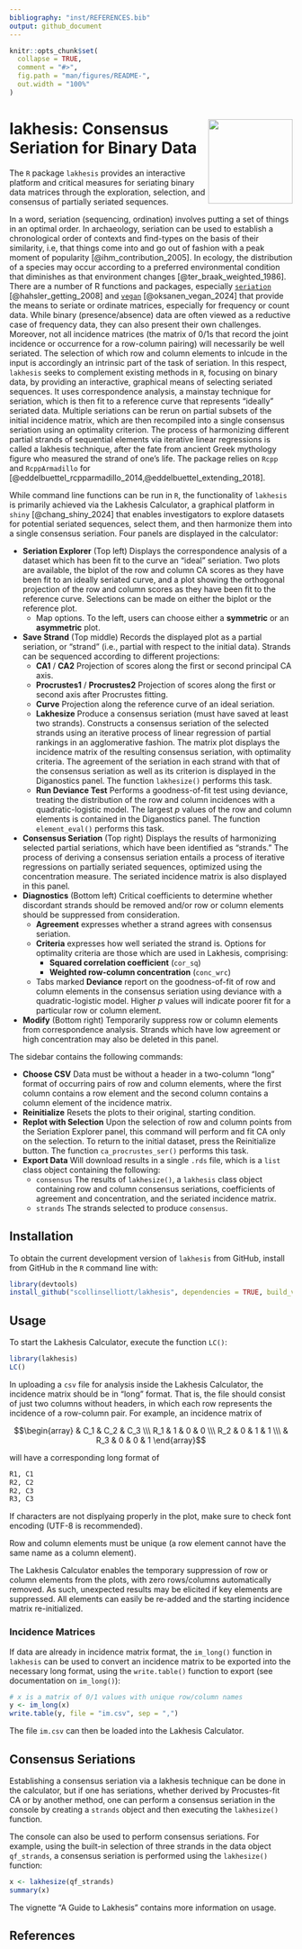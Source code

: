 ```yaml
---
bibliography: "inst/REFERENCES.bib"
output: github_document
---
```


<!-- README.md is generated from README.Rmd. Please edit that file -->

```r
knitr::opts_chunk$set(
  collapse = TRUE,
  comment = "#>",
  fig.path = "man/figures/README-",
  out.width = "100%"
)
```

# <img src="man/figures/logo.png" align="right" width="150px"/> lakhesis: Consensus Seriation for Binary Data

<!-- badges: start -->
<!-- badges: end -->

The `R` package `lakhesis` provides an interactive platform and critical measures for seriating binary data matrices through the exploration, selection, and consensus of partially seriated sequences. 

In a word, seriation (sequencing, ordination) involves putting a set of things in an optimal order. In archaeology, seriation can be used to establish a chronological order of contexts and find-types on the basis of their similarity, i.e, that things come into and go out of fashion with a peak moment of popularity [@ihm_contribution_2005]. In ecology, the distribution of a species may occur according to a preferred environmental condition that diminishes as that environment changes [@ter_braak_weighted_1986]. There are a number of R functions and packages, especially [`seriation`](https://github.com/mhahsler/seriation) [@hahsler_getting_2008] and [`vegan`](https://CRAN.R-project.org/package=vegan) [@oksanen_vegan_2024] that provide the means to seriate or ordinate matrices, especially for frequency or count data. While binary (presence/absence) data are often viewed as a reductive case of frequency data, they can also present their own challenges. Moreover, not all incidence matrices (the matrix of 0/1s that record the joint incidence or occurrence for a row-column pairing) will necessarily be well seriated. The selection of which row and column elements to inlcude in the input is accordingly an intrinsic part of the task of seriation. In this respect, `lakhesis` seeks to complement existing methods in `R`, focusing on binary data, by providing an interactive, graphical means of selecting seriated sequences. It uses correspondence analysis, a mainstay technique for seriation, which is then fit to a reference curve that represents "ideally" seriated data. Multiple seriations can be rerun on partial subsets of the initial incidence matrix, which are then recompiled into a single consensus seriation using an optimality criterion. The process of harmonizing different partial strands of sequential elements via iterative linear regressions is called a lakhesis technique, after the fate from ancient Greek mythology figure who measured the strand of one's life. The package relies on `Rcpp` and `RcppArmadillo` for [@eddelbuettel_rcpparmadillo_2014,@eddelbuettel_extending_2018].

While command line functions can be run in `R`, the functionality of `lakhesis` is primarily achieved via the Lakhesis Calculator, a graphical platform in `shiny` [@chang_shiny_2024] that enables investigators to explore datasets for potential seriated sequences, select them, and then harmonize them into a single consensus seriation. Four panels are displayed in the calculator:

* **Seriation Explorer** (Top left) Displays the correspondence analysis of a dataset which has been fit to the curve an "ideal" seriation. Two plots are available, the biplot of the row and column CA scores as they have been fit to an ideally seriated curve, and a plot showing the orthogonal projection of the row and column scores as they have been fit to the reference curve. Selections can be made on either the biplot or the reference plot.
  * Map options. To the left, users can choose either a **symmetric** or an **asymmetric** plot.
* **Save Strand** (Top middle) Records the displayed plot as a partial seriation, or "strand" (i.e., partial with respect to the initial data). Strands can be sequenced according to different projections:
    * **CA1** / **CA2** Projection of scores along the first or second principal CA axis.
    * **Procrustes1** / **Procrustes2** Projection of scores along the first or second axis after Procrustes fitting.
    * **Curve** Projection along the reference curve of an ideal seriation.
  * **Lakhesize** Produce a consensus seriation (must have saved at least two strands).  Constructs a consensus seriation of the selected strands using an iterative process of linear regression of partial rankings in an agglomerative fashion. The matrix plot displays the incidence matrix of the resulting consensus seriation, with optimality criteria. The agreement of the seriation in each strand with that of the consensus seriation as well as its criterion is displayed in the Diganostics panel. The function `lakhesize()` performs this task.
  * **Run Deviance Test** Performs a goodness-of-fit test using deviance, treating the distribution of the row and column incidences with a quadratic-logistic model. The largest $p$ values of the row and column elements is contained in the Diganostics panel.  The function `element_eval()` performs this task.
* **Consensus Seriation** (Top right) Displays the results of harmonizing selected partial seriations, which have been identified as "strands." The process of deriving a consensus seriation entails a process of iterative regressions on partially seriated sequences, optimized using the concentration measure. The seriated incidence matrix is also displayed in this panel.
* **Diagnostics** (Bottom left) Critical coefficients to determine whether discordant strands should be removed and/or row or column elements should be suppressed from consideration.
  * **Agreement** expresses whether a strand agrees with consensus seriation.
  * **Criteria** expresses how well seriated the strand is. Options for optimality criteria are those which are used in Lakhesis, comprising:
    * **Squared correlation coefficient** (`cor_sq`)
    * **Weighted row-column concentration** (`conc_wrc`)
  * Tabs marked **Deviance** report on the goodness-of-fit of row and column elements in the consensus seriation using deviance with a quadratic-logistic model. Higher $p$ values will indicate poorer fit for a particular row or column element.
* **Modify**  (Bottom right) Temporarily suppress row or column elements from correspondence analysis.
Strands which have low agreement or high concentration may also be deleted in this panel.

The sidebar contains the following commands:

* **Choose CSV** Data must be without a header in a two-column "long" format of occurring pairs of row and column elements, where the first column contains a row element and the second column contains a column element of the incidence matrix. 
* **Reinitialize** Resets the plots to their original, starting condition.
* **Replot with Selection** Upon the selection of row and column points from the Seriation Explorer panel, this command will perform and fit CA only on the selection. To return to the initial dataset, press the Reinitialize button. The function `ca_procrustes_ser()` performs this task.
* **Export Data** Will download results in a single `.rds` file, which is a `list` class object containing the following:
  * `consensus` The results of `lakhesize()`, a `lakhesis` class object containing row and column consensus seriations, coefficients of agreement and concentration, and the seriated incidence matrix.
  * `strands` The strands selected to produce `consensus`.

## Installation

To obtain the current development version of `lakhesis` from GitHub, install from GitHub in the `R` command line with:

``` r
library(devtools)
install_github("scollinselliott/lakhesis", dependencies = TRUE, build_vignettes = TRUE) 
```

## Usage

To start the Lakhesis Calculator, execute the function `LC()`:

``` r
library(lakhesis)
LC()
```

In uploading a `csv` file for analysis inside the Lakhesis Calculator, the incidence matrix should be in "long" format. That is, the file should consist of just two columns without headers, in which each row represents the incidence of a row-column pair. For example, an incidence matrix of

$$\begin{array} & C_1 & C_2 & C_3 \\\ R_1 & 1 & 0 & 0 \\\ R_2 &  0 & 1 & 1 \\\ & R_3 & 0 & 0 & 1 \end{array}$$

will have a corresponding long format of 

``` r
R1, C1
R2, C2 
R2, C3 
R3, C3
```

If characters are not displyaing properly in the plot, make sure to check font encoding (UTF-8 is recommended).

Row and column elements must be unique (a row element cannot have the same name as a column element).

The Lakhesis Calculator enables the temporary suppression of row or column elements from the plots, with zero rows/columns automatically removed. As such, unexpected results may be elicited if key elements are suppressed. All elements can easily be re-added and the starting incidence matrix re-initialized.

### Incidence Matrices

If data are already in incidence matrix format, the `im_long()` function in `lakhesis` can be used to convert an incidence matrix to be exported into the necessary long format, using the `write.table()` function to export (see documentation on `im_long()`):

``` r
# x is a matrix of 0/1 values with unique row/column names
y <- im_long(x)
write.table(y, file = "im.csv", sep = ",")
```

The file `im.csv` can then be loaded into the Lakhesis Calculator.

## Consensus Seriations

Establishing a consensus seriation via a lakhesis technique can be done in the calculator, but if one has seriations, whether derived by Procustes-fit CA or by another method, one can perform a consensus seriation in the console by creating a `strands` object and then executing the `lakhesize()` function.

The console can also be used to perform consensus seriations. For example, using the built-in selection of three strands in the data object `qf_strands`, a consensus seriation is performed using the `lakhesize()` function:

``` r
x <- lakhesize(qf_strands)
summary(x)
```

The vignette "A Guide to Lakhesis" contains more information on usage.

## References

